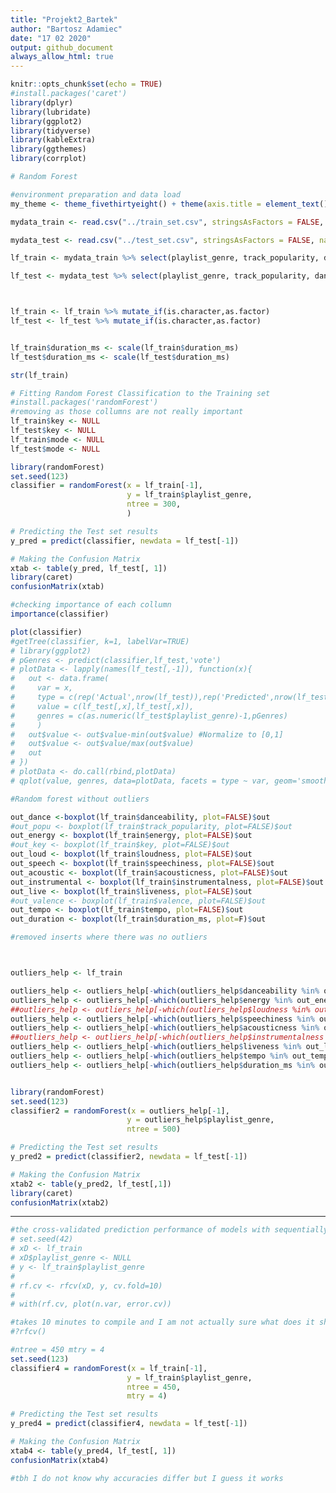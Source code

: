 ```yaml
---
title: "Projekt2_Bartek"
author: "Bartosz Adamiec"
date: "17 02 2020"
output: github_document
always_allow_html: true
---
```


```r
knitr::opts_chunk$set(echo = TRUE)
#install.packages('caret')
library(dplyr)
library(lubridate)
library(ggplot2)
library(tidyverse)
library(kableExtra)
library(ggthemes)
library(corrplot)
```

```r
# Random Forest 

#environment preparation and data load
my_theme <- theme_fivethirtyeight() + theme(axis.title = element_text(), axis.title.x = element_text())

mydata_train <- read.csv("../train_set.csv", stringsAsFactors = FALSE, na.strings="")

mydata_test <- read.csv("../test_set.csv", stringsAsFactors = FALSE, na.strings="")

lf_train <- mydata_train %>% select(playlist_genre, track_popularity, danceability, energy, key, loudness, mode, speechiness, acousticness, instrumentalness, liveness, valence, tempo, duration_ms)

lf_test <- mydata_test %>% select(playlist_genre, track_popularity, danceability, energy, key, loudness, mode, speechiness, acousticness, instrumentalness, liveness, valence, tempo, duration_ms)



lf_train <- lf_train %>% mutate_if(is.character,as.factor)
lf_test <- lf_test %>% mutate_if(is.character,as.factor)


lf_train$duration_ms <- scale(lf_train$duration_ms)
lf_test$duration_ms <- scale(lf_test$duration_ms)

str(lf_train)
```



```r

# Fitting Random Forest Classification to the Training set
#install.packages('randomForest')
#removing as those collumns are not really important
lf_train$key <- NULL
lf_test$key <- NULL
lf_train$mode <- NULL
lf_test$mode <- NULL

library(randomForest)
set.seed(123)
classifier = randomForest(x = lf_train[-1],
                          y = lf_train$playlist_genre,
                          ntree = 300,
                          )

# Predicting the Test set results
y_pred = predict(classifier, newdata = lf_test[-1])
```


```r
# Making the Confusion Matrix
xtab <- table(y_pred, lf_test[, 1])
library(caret) 
confusionMatrix(xtab)
```

```r
#checking importance of each collumn
importance(classifier)

```



```r
plot(classifier)
#getTree(classifier, k=1, labelVar=TRUE)
# library(ggplot2)
# pGenres <- predict(classifier,lf_test,'vote')
# plotData <- lapply(names(lf_test[,-1]), function(x){
#   out <- data.frame(
#     var = x,
#     type = c(rep('Actual',nrow(lf_test)),rep('Predicted',nrow(lf_test))),
#     value = c(lf_test[,x],lf_test[,x]),
#     genres = c(as.numeric(lf_test$playlist_genre)-1,pGenres)
#     )
#   out$value <- out$value-min(out$value) #Normalize to [0,1]
#   out$value <- out$value/max(out$value)
#   out
# })
# plotData <- do.call(rbind,plotData)
# qplot(value, genres, data=plotData, facets = type ~ var, geom='smooth', span = 0.5)
```


```r
#Random forest without outliers

out_dance <-boxplot(lf_train$danceability, plot=FALSE)$out
#out_popu <- boxplot(lf_train$track_popularity, plot=FALSE)$out
out_energy <- boxplot(lf_train$energy, plot=FALSE)$out
#out_key <- boxplot(lf_train$key, plot=FALSE)$out
out_loud <- boxplot(lf_train$loudness, plot=FALSE)$out
out_speech <- boxplot(lf_train$speechiness, plot=FALSE)$out
out_acoustic <- boxplot(lf_train$acousticness, plot=FALSE)$out
out_instrumental <- boxplot(lf_train$instrumentalness, plot=FALSE)$out
out_live <- boxplot(lf_train$liveness, plot=FALSE)$out
#out_valence <- boxplot(lf_train$valence, plot=FALSE)$out
out_tempo <- boxplot(lf_train$tempo, plot=FALSE)$out
out_duration <- boxplot(lf_train$duration_ms, plot=F)$out

#removed inserts where there was no outliers



outliers_help <- lf_train

outliers_help <- outliers_help[-which(outliers_help$danceability %in% out_dance),]
outliers_help <- outliers_help[-which(outliers_help$energy %in% out_energy),]
##outliers_help <- outliers_help[-which(outliers_help$loudness %in% out_loud),]
outliers_help <- outliers_help[-which(outliers_help$speechiness %in% out_speech),]
outliers_help <- outliers_help[-which(outliers_help$acousticness %in% out_acoustic),]
##outliers_help <- outliers_help[-which(outliers_help$instrumentalness %in% out_instrumental),]
outliers_help <- outliers_help[-which(outliers_help$liveness %in% out_live),]
outliers_help <- outliers_help[-which(outliers_help$tempo %in% out_tempo),]
outliers_help <- outliers_help[-which(outliers_help$duration_ms %in% out_duration),]



```


```r
library(randomForest)
set.seed(123)
classifier2 = randomForest(x = outliers_help[-1],
                          y = outliers_help$playlist_genre,
                          ntree = 500)

# Predicting the Test set results
y_pred2 = predict(classifier2, newdata = lf_test[-1])
```


```r
# Making the Confusion Matrix
xtab2 <- table(y_pred2, lf_test[,1])
library(caret) 
confusionMatrix(xtab2)
```

-----------

```r
#the cross-validated prediction performance of models with sequentially reduced number of predictors (ranked by variable importance) via a nested cross-validation procedure
# set.seed(42)
# xD <- lf_train
# xD$playlist_genre <- NULL
# y <- lf_train$playlist_genre
# 
# rf.cv <- rfcv(xD, y, cv.fold=10)
# 
# with(rf.cv, plot(n.var, error.cv))

#takes 10 minutes to compile and I am not actually sure what does it show tbh
#?rfcv()
```

<!-- # ```{r} -->
<!-- # -->
<!-- # library(randomForest) -->
<!-- # #install.packages('mlbench') -->
<!-- # library(mlbench) -->
<!-- # library(caret) -->
<!-- # -->
<!-- # # Load Dataset -->
<!-- # dataset <- lf_train -->
<!-- # x <- dataset[,-1] -->
<!-- # y <- dataset[,1] -->
<!-- # # Create model with default paramters -->
<!-- # control <- trainControl(method="repeatedcv", number=10, repeats=3) -->
<!-- # seed <- 7 -->
<!-- # metric <- "Accuracy" -->
<!-- # set.seed(seed) -->
<!-- # mtry <- sqrt(ncol(x)) -->
<!-- # tunegrid <- expand.grid(.mtry=mtry) -->
<!-- # rf_default <- train(playlist_genre~., data=dataset, method="rf", metric=metric, tuneGrid=tunegrid, -->
<!-- #                     trControl=control) -->
<!-- # print(rf_default) -->
<!-- # ``` -->

<!-- # ```{r xd} -->
<!-- # -->
<!-- # customRF <- list(type = "Classification", library = "randomForest", loop = NULL) -->
<!-- # customRF$parameters <- data.frame(parameter = c("mtry", "ntree"), class = rep("numeric", 2), -->
<!-- #                                   label = c("mtry", "ntree")) -->
<!-- # customRF$grid <- function(x, y, len = NULL, search = "grid") {} -->
<!-- # customRF$fit <- function(x, y, wts, param, lev, last, weights, classProbs, ...) { -->
<!-- #   randomForest(x, y, mtry = param$mtry, ntree=param$ntree, ...) -->
<!-- # } -->
<!-- # customRF$predict <- function(modelFit, newdata, preProc = NULL, submodels = NULL) -->
<!-- #    predict(modelFit, newdata) -->
<!-- # customRF$prob <- function(modelFit, newdata, preProc = NULL, submodels = NULL) -->
<!-- #    predict(modelFit, newdata, type = "prob") -->
<!-- # customRF$sort <- function(x) x[order(x[,1]),] -->
<!-- # customRF$levels <- function(x) x$playlist_genre -->
<!-- # -->
<!-- # ``` -->

<!-- # ```{r xdd} -->
<!-- # -->
<!-- # # FINDING NTREE AND MTRY WITH HIGHEST ACCURACY -->
<!-- # -->
<!-- # # !!!!!!!!!!!!!!!!!!!!!!!!! -->
<!-- # # TAKES FOREVER TO COMPILE -->
<!-- # -->
<!-- # -->
<!-- # -->
<!-- # # control <- trainControl(method="repeatedcv", number=10, repeats=2) -->
<!-- # # tunegrid <- expand.grid(.mtry=c(1:5), .ntree=c(150, 300, 450, 600)) -->
<!-- # # set.seed(seed) -->
<!-- # # custom <- train(playlist_genre~., data=dataset, method=customRF, metric=metric, tuneGrid=tunegrid, -->
<!-- # #                 trControl=control) -->
<!-- # -->
<!-- # # custom -->
<!-- # # plot(custom) -->
<!-- # # mtry  ntree  Accuracy   Kappa -->
<!-- # # 4     450    0.5599259  0.4712420 -->
<!-- # ``` -->

```r
#ntree = 450 mtry = 4
set.seed(123)
classifier4 = randomForest(x = lf_train[-1],
                          y = lf_train$playlist_genre,
                          ntree = 450,
                          mtry = 4)

# Predicting the Test set results
y_pred4 = predict(classifier4, newdata = lf_test[-1])
```


```r
# Making the Confusion Matrix
xtab4 <- table(y_pred4, lf_test[, 1])
confusionMatrix(xtab4)

#tbh I do not know why accuracies differ but I guess it works
```
